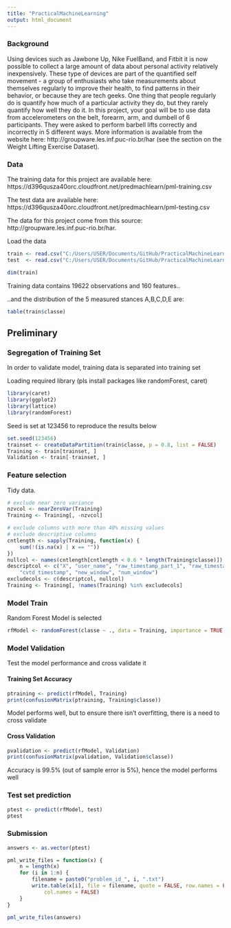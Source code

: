 ```yaml
---
title: "PracticalMachineLearning"
output: html_document
---
```


### Background

Using devices such as Jawbone Up, Nike FuelBand, and Fitbit it is now possible to collect a large amount of data about personal activity relatively inexpensively. These type of devices are part of the quantified self movement - a group of enthusiasts who take measurements about themselves regularly to improve their health, to find patterns in their behavior, or because they are tech geeks. One thing that people regularly do is quantify how much of a particular activity they do, but they rarely quantify how well they do it. In this project, your goal will be to use data from accelerometers on the belt, forearm, arm, and dumbell of 6 participants. They were asked to perform barbell lifts correctly and incorrectly in 5 different ways. More information is available from the website here: http://groupware.les.inf.puc-rio.br/har (see the section on the Weight Lifting Exercise Dataset). 

### Data 

The training data for this project are available here: 
https://d396qusza40orc.cloudfront.net/predmachlearn/pml-training.csv

The test data are available here: 
https://d396qusza40orc.cloudfront.net/predmachlearn/pml-testing.csv

The data for this project come from this source: http://groupware.les.inf.puc-rio.br/har.

Load the data
```r
train <- read.csv("C:/Users/USER/Documents/GitHub/PracticalMachineLearning/pml-training.csv", na.strings=c("#DIV/0!"), row.names = 1)
test  <- read.csv("C:/Users/USER/Documents/GitHub/PracticalMachineLearning/pml-testing.csv", na.strings=c("#DIV/0!"), row.names = 1)
```

```r
dim(train)
```
Training data contains 19622 observations and 160 features..

..and the distribution of the 5 measured stances A,B,C,D,E are:
```r
table(train$classe)
```

## Preliminary
### Segregation of Training Set
In order to validate model, training data is separated into training set


Loading required library (pls install packages like randomForest, caret)
```r
library(caret)
library(ggplot2)
library(lattice)
library(randomForest)
```

Seed is set at 123456 to reproduce the results below
```r
set.seed(123456)
trainset <- createDataPartition(train$classe, p = 0.8, list = FALSE)
Training <- train[trainset, ]
Validation <- train[-trainset, ]
```
### Feature selection

Tidy data.
```r
# exclude near zero variance
nzvcol <- nearZeroVar(Training)
Training <- Training[, -nzvcol]

# exclude columns with more than 40% missing values 
# exclude descriptive columns
cntlength <- sapply(Training, function(x) {
    sum(!(is.na(x) | x == ""))
})
nullcol <- names(cntlength[cntlength < 0.6 * length(Training$classe)])
descriptcol <- c("X", "user_name", "raw_timestamp_part_1", "raw_timestamp_part_2", 
    "cvtd_timestamp", "new_window", "num_window")
excludecols <- c(descriptcol, nullcol)
Training <- Training[, !names(Training) %in% excludecols]
```

### Model Train

Random Forest Model is selected

```r
rfModel <- randomForest(classe ~ ., data = Training, importance = TRUE, ntrees = 10)
```

### Model Validation
Test the model performance and cross validate it

#### Training Set Accuracy
```r
ptraining <- predict(rfModel, Training)
print(confusionMatrix(ptraining, Training$classe))
```

Model performs well, but to ensure there isn't overfitting, there is a need to cross validate

#### Cross Validation
```r
pvalidation <- predict(rfModel, Validation)
print(confusionMatrix(pvalidation, Validation$classe))
```

Accuracy is 99.5% (out of sample error is 5%), hence the model performs well

### Test set prediction

```r
ptest <- predict(rfModel, test)
ptest
```

### Submission

```r
answers <- as.vector(ptest)

pml_write_files = function(x) {
    n = length(x)
    for (i in 1:n) {
        filename = paste0("problem_id_", i, ".txt")
        write.table(x[i], file = filename, quote = FALSE, row.names = FALSE, 
            col.names = FALSE)
    }
}

pml_write_files(answers)
```

        